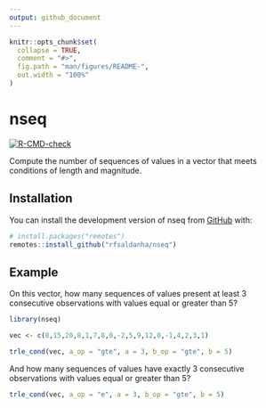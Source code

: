 ```yaml
---
output: github_document
---
```


<!-- README.md is generated from README.Rmd. Please edit that file -->

```r
knitr::opts_chunk$set(
  collapse = TRUE,
  comment = "#>",
  fig.path = "man/figures/README-",
  out.width = "100%"
)
```

# nseq

<!-- badges: start -->
[![R-CMD-check](https://github.com/rfsaldanha/nseq/actions/workflows/R-CMD-check.yaml/badge.svg)](https://github.com/rfsaldanha/nseq/actions/workflows/R-CMD-check.yaml)
<!-- badges: end -->

Compute the number of sequences of values in a vector that meets conditions of length and magnitude.

## Installation

You can install the development version of nseq from [GitHub](https://github.com/) with:

``` r
# install.packages("remotes")
remotes::install_github("rfsaldanha/nseq")
```

## Example

On this vector, how many sequences of values present at least 3 consecutive observations with values equal or greater than 5?

```r
library(nseq)

vec <- c(8,15,20,8,1,7,8,0,-2,5,9,12,0,-1,4,2,3,1)

trle_cond(vec, a_op = "gte", a = 3, b_op = "gte", b = 5)
```

And how many sequences of values have exactly 3 consecutive observations with values equal or greater than 5?

```r
trle_cond(vec, a_op = "e", a = 3, b_op = "gte", b = 5)
```

